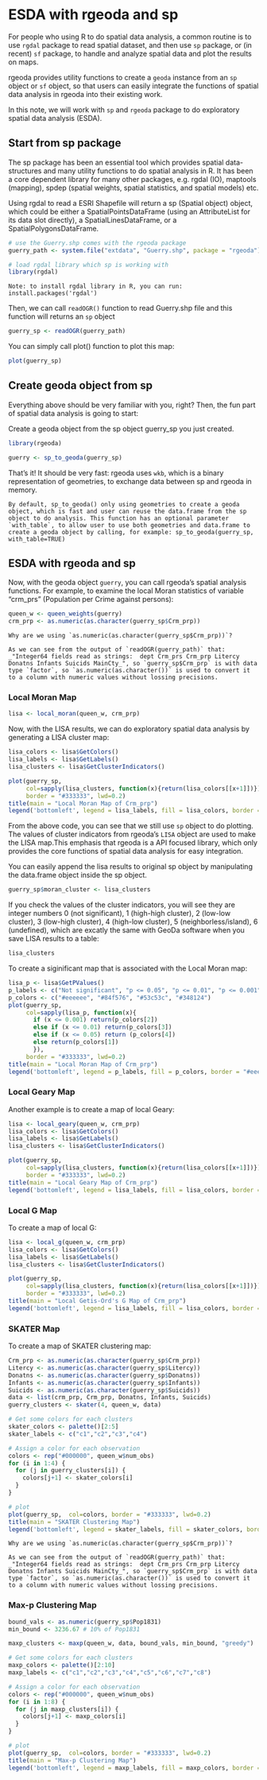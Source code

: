 
# ESDA with rgeoda and sp

For people who using R to do spatial data analysis, a common routine is to use `rgdal` package to read spatial dataset, and then use `sp` package, or (in recent) `sf` package, to handle and analyze spatial data and plot the results on maps.

rgeoda provides utility functions to create a `geoda` instance from an `sp` object or `sf` object, so that users can easily integrate the functions of spatial data analysis in rgeoda into their existing work.

In this note, we will work with `sp` and `rgeoda` package to do exploratory spatial data analysis (ESDA).

## Start from sp package

The sp package has been an essential tool which provides spatial data-structures and many utility functions to do spatial analysis in R. It has been a core dependent library for many other packages, e.g. rgdal (IO), maptools (mapping), spdep (spatial weights, spatial statistics, and spatial models) etc.

Using rgdal to read a ESRI Shapefile will return a sp (Spatial object) object, which could be either a SpatialPointsDataFrame (using an AttributeList for its data slot directly), a SpatialLinesDataFrame, or a SpatialPolygonsDataFrame.

```r
# use the Guerry.shp comes with the rgeoda package
guerry_path <- system.file("extdata", "Guerry.shp", package = "rgeoda")

# load rgdal library which sp is working with
library(rgdal)
```

```block

Note: to install rgdal library in R, you can run: install.packages('rgdal')
```

Then, we can call `readOGR()` function to read Guerry.shp file and this function will returns an `sp` object

```r
guerry_sp <- readOGR(guerry_path)
```

You can simply call plot() function to plot this map:
```r
plot(guerry_sp)
```

## Create geoda object from sp

Everything above should be very familiar with you, right? Then, the fun part of spatial data analysis is going to start:

Create a geoda object from the sp object guerry_sp you just created.

```r
library(rgeoda)

guerry <- sp_to_geoda(guerry_sp)
```

That’s it! It should be very fast: rgeoda uses `wkb`, which is a binary representation of geometries, to exchange data between sp and rgeoda in memory.

```block
By default, sp_to_geoda() only using geometries to create a geoda object, which is fast and user can reuse the data.frame from the sp object to do analysis. This function has an optional parameter `with_table`, to allow user to use both geometries and data.frame to create a geoda object by calling, for example: sp_to_geoda(guerry_sp, with_table=TRUE)
```

## ESDA with rgeoda and sp

Now, with the geoda object `guerry`, you can call rgeoda’s spatial analysis functions. For example, to examine the local Moran statistics of variable “crm_prs” (Population per Crime against persons):

```r
queen_w <- queen_weights(guerry)
crm_prp <- as.numeric(as.character(guerry_sp$Crm_prp))
```


```block
Why are we using `as.numeric(as.character(guerry_sp$Crm_prp))`?

As we can see from the output of `readOGR(guerry_path)` that: _"Integer64 fields read as strings:  dept Crm_prs Crm_prp Litercy Donatns Infants Suicids MainCty_", so `guerry_sp$Crm_prp` is with data type `factor`, so `as.numeric(as.character())` is used to convert it to a column with numeric values without lossing precisions.
```


### Local Moran Map

```r
lisa <- local_moran(queen_w, crm_prp)
```

Now, with the LISA results, we can do exploratory spatial data analysis by generating a LISA cluster map:

```r
lisa_colors <- lisa$GetColors() 
lisa_labels <- lisa$GetLabels()
lisa_clusters <- lisa$GetClusterIndicators()

plot(guerry_sp, 
     col=sapply(lisa_clusters, function(x){return(lisa_colors[[x+1]])}), 
     border = "#333333", lwd=0.2)
title(main = "Local Moran Map of Crm_prp")
legend('bottomleft', legend = lisa_labels, fill = lisa_colors, border = "#eeeeee")
```

From the above code, you can see that we still use `sp` object to do plotting. The values of cluster indicators from rgeoda’s `LISA` object are used to make the LISA map.This emphasis that rgeoda is a API focused library, which only provides the core functions of spatial data analysis for easy integration.

You can easily append the lisa results to original sp object by manipulating the data.frame object inside the sp object.
```r
guerry_sp$moran_cluster <- lisa_clusters
```

If you check the values of the cluster indicators, you will see they are integer numbers 0 (not significant), 1 (high-high cluster), 2 (low-low cluster), 3 (low-high cluster), 4 (high-low cluster), 5 (neighborless/island), 6 (undefined), which are excatly the same with GeoDa software when you save LISA results to a table:

```r
lisa_clusters
```

To create a siginificant map that is associated with the Local Moran map:

```r
lisa_p <- lisa$GetPValues()
p_labels <- c("Not significant", "p <= 0.05", "p <= 0.01", "p <= 0.001")
p_colors <- c("#eeeeee", "#84f576", "#53c53c", "#348124")
plot(guerry_sp, 
     col=sapply(lisa_p, function(x){
       if (x <= 0.001) return(p_colors[2])
       else if (x <= 0.01) return(p_colors[3])
       else if (x <= 0.05) return (p_colors[4])
       else return(p_colors[1])
       }), 
     border = "#333333", lwd=0.2)
title(main = "Local Moran Map of Crm_prp")
legend('bottomleft', legend = p_labels, fill = p_colors, border = "#eeeeee")
```


### Local Geary Map

Another example is to create a map of local Geary:

```r
lisa <- local_geary(queen_w, crm_prp)
lisa_colors <- lisa$GetColors() 
lisa_labels <- lisa$GetLabels()
lisa_clusters <- lisa$GetClusterIndicators()

plot(guerry_sp, 
     col=sapply(lisa_clusters, function(x){return(lisa_colors[[x+1]])}), 
     border = "#333333", lwd=0.2)
title(main = "Local Geary Map of Crm_prp")
legend('bottomleft', legend = lisa_labels, fill = lisa_colors, border = "#eeeeee")
```

### Local G Map

To create a map of local G:
```r
lisa <- local_g(queen_w, crm_prp)
lisa_colors <- lisa$GetColors() 
lisa_labels <- lisa$GetLabels()
lisa_clusters <- lisa$GetClusterIndicators()

plot(guerry_sp, 
     col=sapply(lisa_clusters, function(x){return(lisa_colors[[x+1]])}), 
     border = "#333333", lwd=0.2)
title(main = "Local Getis-Ord's G Map of Crm_prp")
legend('bottomleft', legend = lisa_labels, fill = lisa_colors, border = "#eeeeee")
```

### SKATER Map

To create a map of SKATER clustering map:

```r
Crm_prp <- as.numeric(as.character(guerry_sp$Crm_prp))
Litercy <- as.numeric(as.character(guerry_sp$Litercy))
Donatns <- as.numeric(as.character(guerry_sp$Donatns))
Infants <- as.numeric(as.character(guerry_sp$Infants))
Suicids <- as.numeric(as.character(guerry_sp$Suicids))
data <- list(crm_prp, Crm_prp, Donatns, Infants, Suicids)
guerry_clusters <- skater(4, queen_w, data)

# Get some colors for each clusters
skater_colors <- palette()[2:5]
skater_labels <- c("c1","c2","c3","c4")

# Assign a color for each observation
colors <- rep("#000000", queen_w$num_obs)
for (i in 1:4) {
  for (j in guerry_clusters[i]) {
    colors[j+1] <- skater_colors[i]
  }
}

# plot
plot(guerry_sp,  col=colors, border = "#333333", lwd=0.2)
title(main = "SKATER Clustering Map")
legend('bottomleft', legend = skater_labels, fill = skater_colors, border = "#eeeeee")
```


```block
Why are we using `as.numeric(as.character(guerry_sp$Crm_prp))`?

As we can see from the output of `readOGR(guerry_path)` that: _"Integer64 fields read as strings:  dept Crm_prs Crm_prp Litercy Donatns Infants Suicids MainCty_", so `guerry_sp$Crm_prp` is with data type `factor`, so `as.numeric(as.character())` is used to convert it to a column with numeric values without lossing precisions.
```


### Max-p Clustering Map

```r
bound_vals <- as.numeric(guerry_sp$Pop1831)
min_bound <- 3236.67 # 10% of Pop1831

maxp_clusters <- maxp(queen_w, data, bound_vals, min_bound, "greedy")

# Get some colors for each clusters
maxp_colors <- palette()[2:10]
maxp_labels <- c("c1","c2","c3","c4","c5","c6","c7","c8")

# Assign a color for each observation
colors <- rep("#000000", queen_w$num_obs)
for (i in 1:8) {
  for (j in maxp_clusters[i]) {
    colors[j+1] <- maxp_colors[i]
  }
}

# plot
plot(guerry_sp,  col=colors, border = "#333333", lwd=0.2)
title(main = "Max-p Clustering Map")
legend('bottomleft', legend = maxp_labels, fill = maxp_colors, border = "#eeeeee")
```
